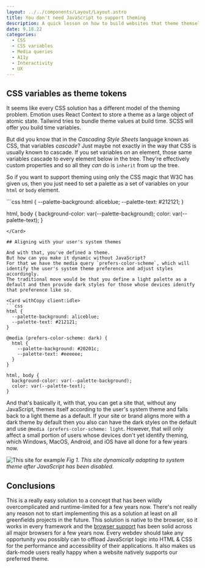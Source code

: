 ```yaml
---
layout: ../../components/Layout/Layout.astro
title: You don't need JavaScript to support theming
description: A quick lesson on how to build websites that theme themselves to the user's preference while using only native browser functionalities
date: 9.18.22
categories:
  - CSS
  - CSS variables
  - Media queries
  - A11y
  - Interactivity
  - UX
---
```


## CSS variables as theme tokens

It seems like every CSS solution has a different model of the theming problem.
Emotion uses React Context to store a theme as a large object of atomic state.
Tailwind tries to bundle theme values at build time.
SCSS will offer you build time variables.

But did you know that in the _Cascading Style Sheets_ language known as CSS, that variables _cascade_?
Just maybe not exactly in the way that CSS is usually known to cascade.
If you set variables on an element, those same variables cascade to every element below in the tree.
They're effectively custom properties and so all they _can_ do is `inherit` from up the tree.

So if you want to support theming using only the CSS magic that W3C has given us, then you just need to set a palette as a set of variables on your `html` or `body` element.

<Card withCopy client:idle>
```css
html {
  --palette-background: aliceblue;
  --palette-text: #212121;
}

html, body {
  background-color: var(--palette-background);
  color: var(--palette-text);
}
```
</Card>

## Aligning with your user's system themes

And with that, you've defined a theme.
But how can you make it dynamic without JavaScript?
For that we have the media query `prefers-color-scheme`, which will identify the user's system theme preference and adjust styles accordingly.
The traditional move would be that you define a light palette as a default and then provide dark styles for those whose devices idenitfy that preference like so.

<Card withCopy client:idle>
```css
html {
  --palette-background: aliceblue;
  --palette-text: #212121;
}

@media (prefers-color-scheme: dark) {
  html {
    --palette-background: #20201c;
    --palette-text: #eeeeee;
  }
}

html, body {
  background-color: var(--palette-background);
  color: var(--palette-text);
}
```
</Card>

And that's basically it, with that, you can get a site that, without any JavaScript, themes itself according to the user's system theme and falls back to a light theme as a default.
If your site or brand aligns more with a dark theme by default then you also can have the dark styles on the default and use `@media (prefers-color-scheme: light`.
However, that will only affect a small portion of users whose devices don't yet identify theming, which Windows, MacOS, Android, and iOS have all done for a few years now.

![This site for example](/you-dont-need-javascript-to-support-theming.gif)
_Fig 1. This site dynamically adapting to system theme after JavaScript has been disabled._

## Conclusions

This is a really easy solution to a concept that has been wildly overcomplicated and runtime-limited for a few years now.
There's not really any reason not to start implementing this as a solution at least on all greenfields projects in the future.
This solution is native to the browser, so it works in every framework and the [browser support](https://caniuse.com/?search=css%20variables) has been solid across all major browsers for a few years now.
Every webdev should take any opportunity you possibly can to offload JavaScript logic into HTML & CSS for the performance and accessibility of their applications.
It also makes us dark-mode users really happy when a website natively supports our preferred theme.